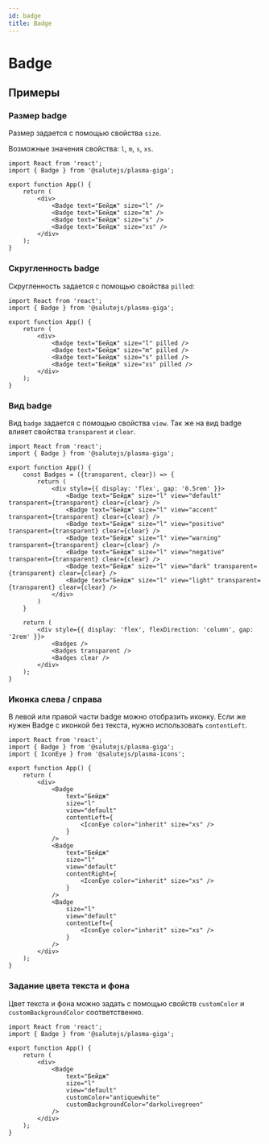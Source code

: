 ```yaml
---
id: badge
title: Badge
---
```



# Badge
<Description name="Badge" />
<PropsTable name="Badge"  exclude={['css']} />

## Примеры

### Размер badge
Размер задается с помощью свойства `size`.

Возможные значения свойства: `l`, `m`, `s`, `xs`.

```tsx live 
import React from 'react';
import { Badge } from '@salutejs/plasma-giga';

export function App() {
    return (
        <div>
            <Badge text="Бейдж" size="l" />
            <Badge text="Бейдж" size="m" />
            <Badge text="Бейдж" size="s" />
            <Badge text="Бейдж" size="xs" />
        </div>
    );
}
```

### Скругленность badge
Скругленность задается с помощью свойства `pilled`:

```tsx live 
import React from 'react';
import { Badge } from '@salutejs/plasma-giga';

export function App() {
    return (
        <div>
            <Badge text="Бейдж" size="l" pilled />
            <Badge text="Бейдж" size="m" pilled />
            <Badge text="Бейдж" size="s" pilled />
            <Badge text="Бейдж" size="xs" pilled />
        </div>
    );
}
```

### Вид badge
Вид `badge` задается с помощью свойства `view`.
Так же на вид badge влияет свойства `transparent` и `clear`.

```tsx live 
import React from 'react';
import { Badge } from '@salutejs/plasma-giga';

export function App() {
    const Badges = ({transparent, clear}) => {
        return (
            <div style={{ display: 'flex', gap: '0.5rem' }}>
                <Badge text="Бейдж" size="l" view="default" transparent={transparent} clear={clear} />
                <Badge text="Бейдж" size="l" view="accent" transparent={transparent} clear={clear} />
                <Badge text="Бейдж" size="l" view="positive" transparent={transparent} clear={clear} />
                <Badge text="Бейдж" size="l" view="warning" transparent={transparent} clear={clear} />
                <Badge text="Бейдж" size="l" view="negative" transparent={transparent} clear={clear} />
                <Badge text="Бейдж" size="l" view="dark" transparent={transparent} clear={clear} />
                <Badge text="Бейдж" size="l" view="light" transparent={transparent} clear={clear} />
            </div>
        )
    }

    return (
        <div style={{ display: 'flex', flexDirection: 'column', gap: '2rem' }}>
            <Badges />
            <Badges transparent />
            <Badges clear />
        </div>
    );
}
```

### Иконка слева / справа
В левой или правой части badge можно отобразить иконку. 
Если же нужен Badge с иконкой без текста, нужно использовать `contentLeft`.

```tsx live
import React from 'react';
import { Badge } from '@salutejs/plasma-giga';
import { IconEye } from '@salutejs/plasma-icons';

export function App() {
    return (
        <div>
            <Badge 
                text="Бейдж" 
                size="l"   
                view="default" 
                contentLeft={
                    <IconEye color="inherit" size="xs" />
                } 
            />
            <Badge 
                text="Бейдж" 
                size="l"   
                view="default" 
                contentRight={
                    <IconEye color="inherit" size="xs" />
                }
            />
            <Badge 
                size="l"   
                view="default" 
                contentLeft={
                    <IconEye color="inherit" size="xs" />
                } 
            />
        </div>
    );
}
```

### Задание цвета текста и фона
Цвет текста и фона можно задать с помощью свойств 
`customColor` и `customBackgroundColor` соответственно.

```tsx live
import React from 'react';
import { Badge } from '@salutejs/plasma-giga';

export function App() {
    return (
        <div>
            <Badge 
                text="Бейдж" 
                size="l"   
                view="default" 
                customColor="antiquewhite"
                customBackgroundColor="darkolivegreen" 
            />
        </div>
    );
}
```
